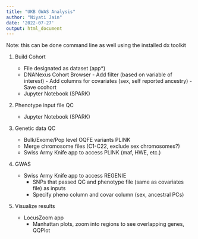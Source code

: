 ```yaml
---
title: "UKB GWAS Analysis"
author: "Niyati Jain"
date: '2022-07-27'
output: html_document
---
```


Note: this can be done command line as well using the installed dx toolkit 

1. Build Cohort 

      + File designated as dataset (app*)
      + DNANexus Cohort Browser 
            - Add filter (based on variable of interest)
            - Add columns for covariates (sex, self reported ancestry)
            - Save ccohort
      + Jupyter Notebook (SPARK)
            
2. Phenotype input file QC

      + Jupyter Notebook (SPARK)
      
3. Genetic data QC

      + Bulk/Exome/Pop level OQFE variants PLINK
      + Merge chromosome files (C1-C22, exclude sex chromosomes?)
      + Swiss Army Knife app to access PLINK (maf, HWE, etc.)
      
4. GWAS 

      + Swiss Army Knife app to access REGENIE
          - SNPs that passed QC and phenotype file (same as covariates file) as inputs
          - Specify pheno column and covar column (sex, ancestral PCs)

5. Visualize results

      + LocusZoom app
          - Manhattan plots, zoom into regions to see overlapping genes, QQPlot
